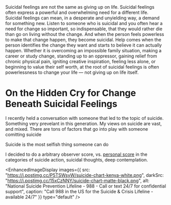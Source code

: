 <Excerpt title="Living with Suicidal Feelings" author="Will Hall" version="Excerpt" year="2017">
Suicidal feelings are not the same as giving up on life. Suicidal feelings often express a powerful and overwhelming need for a different life.  
Suicidal feelings can mean, in a desperate and unyielding way, a demand for something new. Listen to someone who is suicidal and you often hear a need for change so important, so indispensable, that they would rather die than go on living without the change.  
And when the person feels powerless to make that change happen, they become suicidal. Help comes when the person identifies the change they want and starts to believe it can actually happen. Whether it is overcoming an impossible family situation, making a career or study change, standing up to an oppressor, gaining relief from chronic physical pain, igniting creative inspiration, feeling less alone, or beginning to value their self worth, 
at the root of suicidal feelings is often powerlessness to change your life — not giving up on life itself.
</Excerpt>

# On the Hidden Cry for Change Beneath Suicidal Feelings

I recently held a conversation with someone that led to the topic of suicide. Something very prevelant in this generation. My views on suicide are vast, 
and mixed. There are tons of factors that go into play with someone comitting suicide 

<Quote author="Name Redacted">Suicide is the most selfish thing someone can do</Quote>

<BasicImage src="https://i.postimg.cc/1zLRdHfK/maslows-hierarchy-of-needs.png" alt="Maslow's Hierarchy of Needs pyramid showing physiological needs at the bottom, followed by safety, love/belonging, esteem, and self-actualization at the top" />

I decided to do a arbitrary observer score, vs. [personal score](https://pmc.ncbi.nlm.nih.gov/articles/PMC4161734/?utm_source=chatgpt.com) in the categories of suicide action, suicidal thoughts, deep contemplation. 

<EnhancedImageDisplay 
  images={{
    src: "https://i.postimg.cc/P5TSWsyW/suicide-chart-kenya-white.png",
    darkSrc: "https://i.postimg.cc/15xCzNNY/suicide-chart-matte-black.png",
    alt: "National Suicide Prevention Lifeline - 988 - Call or text 24/7 for confidential support",
    caption: "Call 988 in the US for the Suicide & Crisis Lifeline - available 24/7"
  }}
  type="default"
/>

